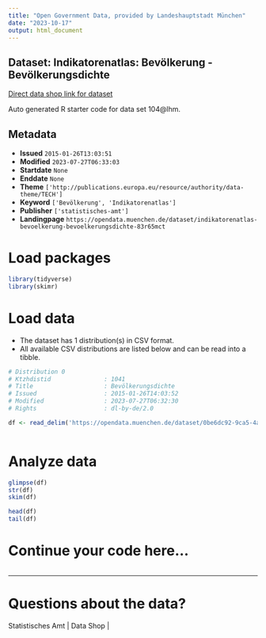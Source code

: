 ```yaml
---
title: "Open Government Data, provided by Landeshauptstadt München"
date: "2023-10-17"
output: html_document
---
```


## Dataset: Indikatorenatlas: Bevölkerung - Bevölkerungsdichte

[Direct data shop link for dataset](https://opendata.muenchen.de/dataset/indikatorenatlas-bevoelkerung-bevoelkerungsdichte-83r65mct)

Auto generated R starter code for data set 104@lhm.

## Metadata

- **Issued** `2015-01-26T13:03:51`
- **Modified** `2023-07-27T06:33:03`
- **Startdate** `None`
- **Enddate** `None`
- **Theme** `['http://publications.europa.eu/resource/authority/data-theme/TECH']`
- **Keyword** `['Bevölkerung', 'Indikatorenatlas']`
- **Publisher** `['statistisches-amt']`
- **Landingpage** `https://opendata.muenchen.de/dataset/indikatorenatlas-bevoelkerung-bevoelkerungsdichte-83r65mct`


# Load packages

```r

library(tidyverse)
library(skimr)

```

# Load data

-   The dataset has 1 distribution(s) in CSV format.
-   All available CSV distributions are listed below and can be read into a tibble.

```r

# Distribution 0
# Ktzhdistid               : 1041
# Title                    : Bevölkerungsdichte
# Issued                   : 2015-01-26T14:03:52
# Modified                 : 2023-07-27T06:32:30
# Rights                   : dl-by-de/2.0

df <- read_delim('https://opendata.muenchen.de/dataset/0be6dc92-9ca5-4ae9-8a08-ba4039f2a225/resource/3f4aea4c-a79a-4f5b-ab01-a6ad540449f0/download/indikat_bevoelkerung_bevoelkerungsdichte_240723.csv')



```

# Analyze data

```r

glimpse(df)
str(df)
skim(df)

head(df)
tail(df)

```

# Continue your code here...

```r

```

------------------------------------------------------------------------

# Questions about the data?

Statistisches Amt | Data Shop | 
